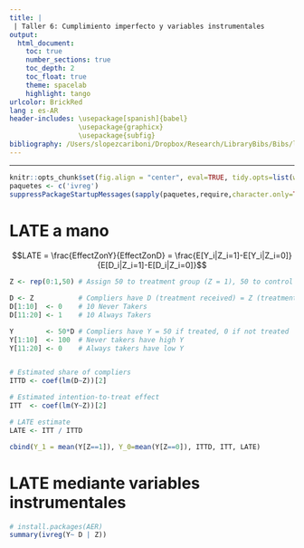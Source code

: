 ```yaml
---
title: |
 | Taller 6: Cumplimiento imperfecto y variables instrumentales
output:
  html_document:
    toc: true
    number_sections: true
    toc_depth: 2
    toc_float: true
    theme: spacelab
    highlight: tango
urlcolor: BrickRed
lang : es-AR
header-includes: \usepackage[spanish]{babel}
                 \usepackage{graphicx}
                 \usepackage{subfig}                 
bibliography: /Users/slopezcariboni/Dropbox/Research/LibraryBibs/Bibs/library.bib
---
```



***
```r

knitr::opts_chunk$set(fig.align = "center", eval=TRUE, tidy.opts=list(width.cutoff=60), tidy=TRUE, cache=TRUE)
paquetes <- c('ivreg')
suppressPackageStartupMessages(sapply(paquetes,require,character.only=TRUE))

```


# LATE a mano

$$LATE = \frac{EffectZonY}{EffectZonD} = \frac{E[Y_i|Z_i=1]-E[Y_i|Z_i=0]}{E[D_i|Z_i=1]-E[D_i|Z_i=0]}$$ \pause


```r

Z <- rep(0:1,50) # Assign 50 to treatment group (Z = 1), 50 to control group (Z = 0)

D <- Z           # Compliers have D (treatment received) = Z (treatment assignment)
D[1:10]  <- 0    # 10 Never Takers
D[11:20] <- 1    # 10 Always Takers

Y        <- 50*D # Compliers have Y = 50 if treated, 0 if not treated
Y[1:10]  <- 100  # Never takers have high Y
Y[11:20] <- 0    # Always takers have low Y


# Estimated share of compliers 
ITTD <- coef(lm(D~Z))[2] 

# Estimated intention-to-treat effect
ITT  <- coef(lm(Y~Z))[2] 

# LATE estimate
LATE <- ITT / ITTD

cbind(Y_1 = mean(Y[Z==1]), Y_0=mean(Y[Z==0]), ITTD, ITT, LATE)
```


# LATE mediante variables instrumentales



```r
# install.packages(AER)
summary(ivreg(Y~ D | Z)) 
```
